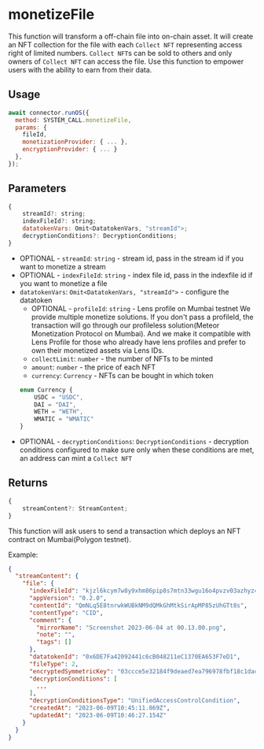 
# monetizeFile

This function will transform a off-chain file into on-chain asset. It will create an NFT collection for the file with each `Collect NFT` representing access right of limited numbers.
`Collect NFT`s can be sold to others and only owners of `Collect NFT` can access the file.
Use this function to empower users with the ability to earn from their data.

## Usage

```javascript
await connector.runOS({
  method: SYSTEM_CALL.monetizeFile,
  params: {
    fileId,
    monetizationProvider: { ... },
    encryptionProvider: { ... }
  },
});
```

## Parameters

```js
{
    streamId?: string;
    indexFileId?: string;
    datatokenVars: Omit<DatatokenVars, "streamId">;
    decryptionConditions?: DecryptionConditions;
}
```

- OPTIONAL - `streamId`: `string` - stream id, pass in the stream id if you want to monetize a stream
- OPTIONAL - `indexFileId`: `string` - index file id, pass in the indexfile id if you want to monetize a file
- `datatokenVars`: `Omit<DatatokenVars, "streamId">` - configure the datatoken
  - OPTIONAL - `profileId`: `string` - Lens profile on Mumbai testnet
    <Callout type="info">
      We provide multiple monetize solutions. If you don't pass a profileId, the
      transaction will go through our profileless solution(Meteor
      Monetization Protocol on Mumbai). And we make it compatible with Lens
      Profile for those who already have lens profiles and prefer to own their
      monetized assets via Lens IDs.
    </Callout>
  - `collectLimit`: `number` - the number of NFTs to be minted
  - `amount`: `number` - the price of each NFT
  - `currency`: `Currency` - NFTs can be bought in which token
  ```js
  enum Currency {
      USDC = "USDC",
      DAI = "DAI",
      WETH = "WETH",
      WMATIC = "WMATIC"
  }
  ```
- OPTIONAL - `decryptionConditions`: `DecryptionConditions` - decryption conditions configured to make sure only when these conditions are met, an address can mint a `Collect NFT`

## Returns

```js
{
    streamContent?: StreamContent;
}
```

<Callout>
  This function will ask users to send a transaction which deploys an NFT
  contract on Mumbai(Polygon testnet).
</Callout>

Example:

```json
{
  "streamContent": {
    "file": {
      "indexFileId": "kjzl6kcym7w8y9xhm86pip8s7mtn33wgu16o4pvzv03azhyz4evdg2kqvojtcd9",
      "appVersion": "0.2.0",
      "contentId": "QmNLq5E8tnrwkWUBkNM9dQMkGhMtkSirApMP85zUhGTt8s",
      "contentType": "CID",
      "comment": {
        "mirrorName": "Screenshot 2023-06-04 at 00.13.00.png",
        "note": "",
        "tags": []
      },
      "datatokenId": "0x6DE7Fa42092441c6cB048211eC1370EA653F7eD1",
      "fileType": 2,
      "encryptedSymmetricKey": "03ccce5e32184f9deaed7ea796978fbf18c1dacfc52cb2187ac61921e5f8b4de14eea236989b31be9b4b326c6d22760a62e8afb4b348f6a356ed37926563852da9bd51c6904a474fec68dd237224b8b5dba7029b018d016b96f12a7b1b6202a4541142910a1fff130f47cd1ce7b437f11dff209e70ad1b9c9012f366a92ba7ec00000000000000201523af2fb430d6cd85d2cf3458226a85aaa31fc35037bf382b523c090ad3bf3be2ae4f78a993f38fa0f9e4e185ec8e8b",
      "decryptionConditions": [
        ...
      ],
      "decryptionConditionsType": "UnifiedAccessControlCondition",
      "createdAt": "2023-06-09T10:45:11.869Z",
      "updatedAt": "2023-06-09T10:46:27.154Z"
    }
  }
}
```
